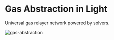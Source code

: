 # Gas Abstraction in Light

Universal gas relayer network powered by solvers.

![gas-abstraction](/gas-abstraction.png)
